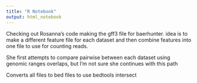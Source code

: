 ```yaml
---
title: "R Notebook"
output: html_notebook
---
```



Checking out Rosanna's code making the gff3 file for baerhunter. idea is to make a different feature file for each dataset and then combine features into one file to use for counting reads.

She first attempts to compare pairwise between each dataset using genomic ranges overlaps, but I'm not sure she continues with this path

Converts all files to bed files to use bedtools intersect